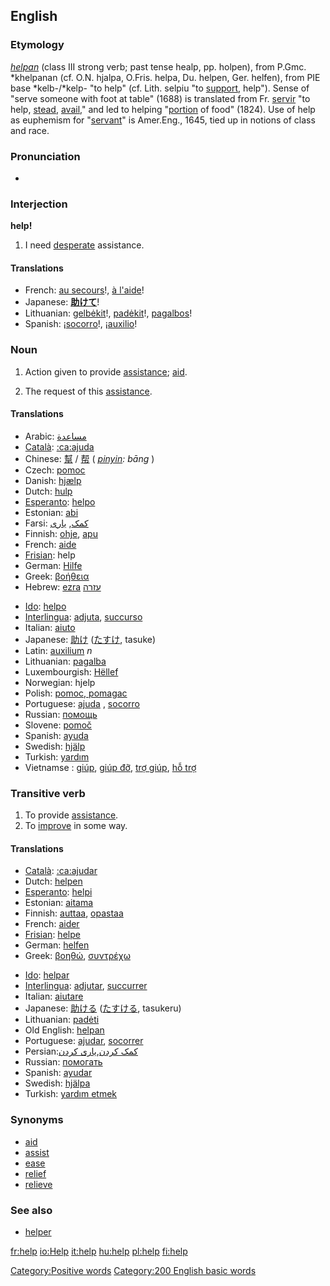 ==English==

{{rank|whether|city|held|341|help|number|alone|body}}

===Etymology===
{{OE.}} ''[[helpan]]'' (class III strong verb; past tense healp, pp. holpen), from P.Gmc. *khelpanan (cf. O.N. hjalpa, O.Fris. helpa, Du. helpen, Ger. helfen), from PIE base *kelb-/*kelp- "to help" (cf. Lith. selpiu "to [[support]], help"). Sense of "serve someone with foot at table" (1688) is translated from Fr. [[servir]] "to help, [[stead]], [[avail]]," and led to helping "[[portion]] of food" (1824). Use of help as euphemism for "[[servant]]" is Amer.Eng., 1645, tied up in notions of class and race.

===Pronunciation===
*{{audio|en-us-help.ogg|Audio (US)}}

===Interjection===
'''help!'''
# I need [[desperate]] assistance.

====Translations====
{{Top}}
*French: [[au secours]]!, [[à l'aide]]!
*Japanese: '''[[助けて]]'''!
*Lithuanian: [[gelbėkit]]!, [[padėkit]]!, [[pagalbos]]!
*Spanish: ¡[[socorro]]!, ¡[[auxilio]]!
{{Bottom}}

===Noun===
{{en-noun-reg}}  {{uncountable}} {{countable}}
# Action given to provide [[assistance]]; [[aid]].
# {{slang}} The request of this [[assistance]].

====Translations====
{{Top}}
*Arabic: [[مساعدة]]
*[[Català]]: [[:ca:ajuda]]
*Chinese: [[幫]] / [[帮]] ( ''[[pinyin]]: bāng'' )
*Czech: [[pomoc]] {{f}}
*Danish: [[hjælp]]
*Dutch: [[hulp]]
*[[Esperanto]]: [[helpo]]
*Estonian: [[abi]]
*Farsi: [[کمک]], [[یاری]]
*Finnish: [[ohje]], [[apu]]
*French: [[aide]] {{f}}
*[[Frisian]]: help
*German: [[Hilfe]] {{f}}
*Greek: [[:el:βοήθεια|βοήθεια]] {{f}}
*Hebrew: [[ezra]] [[עזרה]]
{{Mid}}
*[[Ido]]: [[helpo]]
*[[Interlingua]]: [[adjuta]], [[succurso]]
*Italian: [[aiuto]] {{m}}
*Japanese: [[助け]] ([[たすけ]], tasuke)
*Latin: [[auxilium]] ''n''
*Lithuanian: [[pagalba]]
*Luxembourgish: [[Hëllef]] 
*Norwegian: hjelp
*Polish: [[pomoc, pomagac]]
*Portuguese: [[ajuda]] {{f}}, [[socorro]] {{m}}
*Russian: [[помощь]]
*Slovene: [[pomoč]] {{f}}
*Spanish: [[ayuda]] {{f}}
*Swedish: [[hjälp]]
*Turkish: [[yardım]]
*Vietnamse : [[giúp]], [[giúp đỡ]], [[trợ giúp]], [[hỗ trợ]]
{{Bottom}}

===Transitive verb===
{{en-infl-reg-consonant|help||}}
# To provide [[assistance]].
# To [[improve]] in some way.

====Translations====
{{top}}
*[[Català]]: [[:ca:ajudar]]
*Dutch: [[helpen]]
*[[Esperanto]]: [[helpi]]
*Estonian: [[aitama]]
*Finnish: [[auttaa]], [[opastaa]]
*French: [[aider]]
*[[Frisian]]: [[helpe]]
*German: [[helfen]]
*Greek: [[:el:βοηθώ|βοηθώ]], [[:el:συντρέχω|συντρέχω]]
{{mid}}
*[[Ido]]: [[helpar]]
*[[Interlingua]]: [[adjutar]], [[succurrer]]
*Italian: [[aiutare]]
*Japanese: [[助ける]] ([[たすける]], tasukeru)
*Lithuanian: [[padėti]]
*Old English: [[helpan]]
*Portuguese: [[ajudar]], [[socorrer]]
*Persian:[[کمک کردن]],[[یاری کردن]]
*Russian: [[помогать]] 
*Spanish: [[ayudar]]
*Swedish: [[hjälpa]]
*Turkish: [[yardım etmek]]

{{bottom}}

===Synonyms===
*[[aid]]
*[[assist]]
*[[ease]]
*[[relief]]
*[[relieve]]

===See also===
*[[helper]]

[[Category:Positive words]]
[[Category:200 English basic words]]

[[fr:help]]
[[io:Help]]
[[it:help]]
[[hu:help]]
[[pl:help]]
[[fi:help]]
